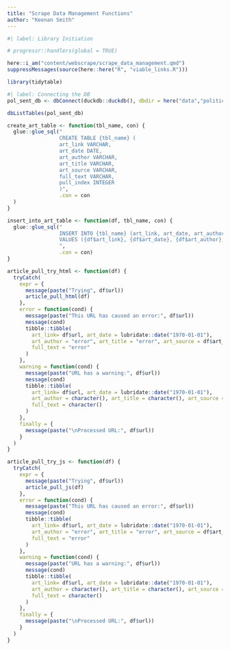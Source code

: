 ```yaml
---
title: "Scrape Data Management Functions"
author: "Keenan Smith"
---
```


```r
#| label: Library Initiation

# progressr::handlers(global = TRUE)

here::i_am("content/webscrape/scrape_data_management.qmd")
suppressMessages(source(here::here("R", "viable_links.R")))

library(tidytable)
```

```r
#| label: Connecting the DB
pol_sent_db <- dbConnect(duckdb::duckdb(), dbdir = here("data","political-sentiment.duckdb"))
```

```r
dbListTables(pol_sent_db)
```


```r
create_art_table <- function(tbl_name, con) {
  glue::glue_sql("
                 CREATE TABLE {tbl_name} (
                 art_link VARCHAR,
                 art_date DATE,
                 art_author VARCHAR,
                 art_title VARCHAR,
                 art_source VARCHAR,
                 full_text VARCHAR,
                 pull_index INTEGER
                 )",
                 .con = con
  )
}

insert_into_art_table <- function(df, tbl_name, con) {
  glue::glue_sql("
                 INSERT INTO {tbl_name} (art_link, art_date, art_author, art_title, art_source, full_text, pull_index)
                 VALUES ({df$art_link}, {df$art_date}, {df$art_author}, {df$art_title}, {df$art_source}, {df$full_text}, {df$pull_index}
                 ",
                 .con = con)
}
```


```r
article_pull_try_html <- function(df) {
  tryCatch(
    expr = {
      message(paste("Trying", df$url))
      article_pull_html(df)
    },
    error = function(cond) {
      message(paste("This URL has caused an error:", df$url))
      message(cond)
      tibble::tibble(
        art_link= df$url, art_date = lubridate::date("1970-01-01"),
        art_author = "error", art_title = "error", art_source = df$art_source,
        full_text = "error"
      )
    },
    warning = function(cond) {
      message(paste("URL has a warning:", df$url))
      message(cond)
      tibble::tibble(
        art_link= df$url, art_date = lubridate::date("1970-01-01"),
        art_author = character(), art_title = character(), art_source = character(),
        full_text = character()
      )
    },
    finally = {
      message(paste("\nProcessed URL:", df$url))
    }
  )
}
```

```r
article_pull_try_js <- function(df) {
  tryCatch(
    expr = {
      message(paste("Trying", df$url))
      article_pull_js(df)
    },
    error = function(cond) {
      message(paste("This URL has caused an error:", df$url))
      message(cond)
      tibble::tibble(
        art_link= df$url, art_date = lubridate::date("1970-01-01"),
        art_author = "error", art_title = "error", art_source = df$art_source,
        full_text = "error"
      )
    },
    warning = function(cond) {
      message(paste("URL has a warning:", df$url))
      message(cond)
      tibble::tibble(
        art_link= df$url, art_date = lubridate::date("1970-01-01"),
        art_author = character(), art_title = character(), art_source = character(),
        full_text = character()
      )
    },
    finally = {
      message(paste("\nProcessed URL:", df$url))
    }
  )
}
```

